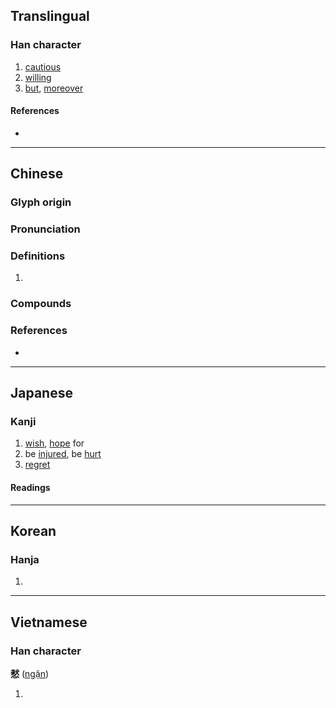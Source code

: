 {{also|慭}}
{{character info}}
==Translingual==

===Han character===
{{Han char|rn=61|rad=心|as=12|sn=16|four=43333|canj=DKP,XDKP|ids=⿱猌心}}

# [[cautious]]
# [[willing]]
# [[but]], [[moreover]]

====References====
* {{Han ref|kx=0402.210|dkj=11215|dj=0742.230|hdz=42349.140|uh=6196|ud=24982|bh=E978|bd=59768}}

----

==Chinese==
{{zh-forms|s=慭}}

===Glyph origin===
{{Han etym}}

===Pronunciation===
{{zh-pron
|m=yìn
|c=ngan6,jan6
|mc=
|oc=y
|cat=
}}

===Definitions===
{{zh-hanzi}}

# {{rfdef|zh}}

===Compounds===
{{zh-der|天不憖遺|憖憖然}}

===References===
* {{R:yue:mfccd}}

----

==Japanese==

===Kanji===
{{ja-kanji|grade=|rs=心12}}

# [[wish]], [[hope]] for
# be [[injured]], be [[hurt]]
# [[regret]]

====Readings====
{{ja-readings
|on=ぎん, きん
|kun=なまじい- に
}}

----

==Korean==

===Hanja===
{{ko-hanja|은}}

# {{rfdef|ko|sort=心12}}

----

==Vietnamese==

===Han character===
'''憖''' ([[ngận]])

# {{rfdef|vi}}